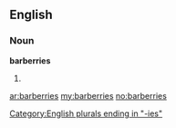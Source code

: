 ==English==

===Noun===
'''barberries'''

# {{plural of|[[barberry]]}}

[[Category:English plurals ending in "-ies"]]

[[ar:barberries]]
[[my:barberries]]
[[no:barberries]]